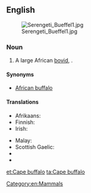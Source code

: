 ==English==
[[File:Serengeti Bueffel1.jpg|thumb]]

===Noun===
{{wikipedia|African Buffalo}}
{{en-noun|head=[[cape|Cape]] [[buffalo]]}}

# A large African [[bovid]], {{taxlink|Syncerus caffer|species}}.

====Synonyms====
* [[African buffalo]]

====Translations====
{{trans-top|large African bovid}}
* Afrikaans: {{t|af|buffel}}
* Finnish: {{t-|fi|kafferipuhveli}}
* Irish: {{t-|ga|buabhall rinne|m}}
{{trans-mid}}
* Malay: {{t-|ms|kerbau Afrika}}
* Scottish Gaelic: {{t-|gd|buabhall Ceap|m}}
* {{trreq|xh}}
* {{trreq|zu}}
{{trans-bottom}}

[[Category:en:Mammals]]

[[et:Cape buffalo]]
[[ta:Cape buffalo]]
